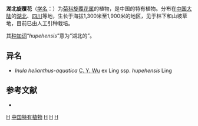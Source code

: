 {{Speciesbox
| genus = Inula
| species = hupehensis
| authority = (Ling) Ling， 1979
| synonyms = ''Inula helianthus-aquatilis'' subsp. ''hupehensis'' <small>Y.Ling</small>
}}

'''湖北旋覆花'''（[[学名|学名]]：{{lang|la|''Inula hupehensis''}}）为[[菊科|菊科]][[旋覆花属|旋覆花属]]的植物，是中国的特有植物。分布在[[中国大陆|中国大陆]]的[[湖北|湖北]]、[[四川|四川]]等地，生长于海拔1,300米至1,900米的地区，见于林下和山坡草地，目前已由人工引种栽培。

其[[种加词|种加词]]“''hupehensis ''”意为“湖北的”。

== 异名 ==
* ''Inula helianthus-aquatica'' [[C._Y._Wu|C. Y. Wu]] ex Ling ssp. ''hupehensis'' Ling

== 参考文献 ==
<div class="references-small">
* {{cite web| url =http://www.bioinfo.cn/db05/KmzwSpecies.php?action=view&id=4906| title =湖北旋覆花| work =《中国高等植物数据库全库》| publisher =中国科学院微生物研究所| author =昆明植物研究所| accessdate =2009-02-25| deadurl =yes| archiveurl =https://web.archive.org/web/20160305061022/http://www.bioinfo.cn/db05/KmzwSpecies.php?action=view&id=4906| archivedate =2016-03-05}}
</div>
{{Taxonbar|from=Q15231512}}

[[Category:旋覆花属|H]]
[[Category:中国特有植物|中国特有植物]]
[[Category:湖北植物|H]]
[[Category:1979年描述的植物|H]]
[[Category:四川植物|H]]


{{植物小作品}}